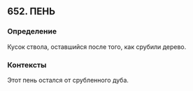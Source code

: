 ## 652. ПЕНЬ
### Определение
Кусок ствола, оставшийся после того, как срубили дерево.

### Контексты
Этот пень остался от срубленного дуба.

